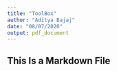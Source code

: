 ---
title: "ToolBox"
author: "Aditya Bajaj"
date: "08/07/2020"
output: pdf_document
---


## This Is a Markdown File